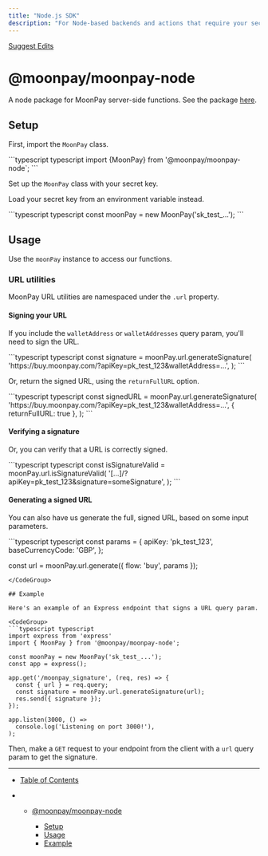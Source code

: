 ```yaml
---
title: "Node.js SDK"
description: "For Node-based backends and actions that require your secret key"
---
```


[Suggest Edits](/edit/on-ramp-node-sdk)

# @moonpay/moonpay-node

A node package for MoonPay server-side functions. See the package [here](https://www.npmjs.com/package/@moonpay/moonpay-node?activeTab=code).

## Setup

First, import the `MoonPay` class.

<CodeGroup>
  ```typescript typescript import {MoonPay} from '@moonpay/moonpay-node`; ```
</CodeGroup>

Set up the `MoonPay` class with your secret key.

<Warning>Load your secret key from an environment variable instead.</Warning>

<CodeGroup>
  ```typescript typescript const moonPay = new MoonPay('sk_test_...'); ```
</CodeGroup>

## Usage

Use the `moonPay` instance to access our functions.

### URL utilities

MoonPay URL utilities are namespaced under the `.url` property.

#### Signing your URL

If you include the `walletAddress` or `walletAddresses` query param, you'll need to sign the URL.

<CodeGroup>
  ```typescript typescript const signature = moonPay.url.generateSignature(
  'https://buy.moonpay.com/?apiKey=pk_test_123&walletAddress=...', ); ```
</CodeGroup>

Or, return the signed URL, using the `returnFullURL` option.

<CodeGroup>
  ```typescript typescript
  const signedURL = moonPay.url.generateSignature(
    'https://buy.moonpay.com/?apiKey=pk_test_123&walletAddress=...',
    { returnFullURL: true },
  );
  ```
</CodeGroup>

#### Verifying a signature

Or, you can verify that a URL is correctly signed.

<CodeGroup>
  ```typescript typescript const isSignatureValid =
  moonPay.url.isSignatureValid(
  '[...]/?apiKey=pk_test_123&signature=someSignature', ); ```
</CodeGroup>

#### Generating a signed URL

You can also have us generate the full, signed URL, based on some input parameters.

<CodeGroup>
  ```typescript typescript
  const params = {
    apiKey: 'pk_test_123',
    baseCurrencyCode: 'GBP',
  };

const url = moonPay.url.generate({ flow: 'buy', params });

````
</CodeGroup>

## Example

Here's an example of an Express endpoint that signs a URL query param.

<CodeGroup>
```typescript typescript
import express from 'express'
import { MoonPay } from '@moonpay/moonpay-node';

const moonPay = new MoonPay('sk_test_...');
const app = express();

app.get('/moonpay_signature', (req, res) => {
  const { url } = req.query;
  const signature = moonPay.url.generateSignature(url);
  res.send({ signature });
});

app.listen(3000, () =>
  console.log('Listening on port 3000!'),
);
````

</CodeGroup>

Then, make a `GET` request to your endpoint from the client with a `url` query param to get the signature.

---

- [Table of Contents](#)

- - [@moonpay/moonpay-node](#moonpaymoonpay-node)

    - [Setup](#setup)
    - [Usage](#usage)
    - [Example](#example)
